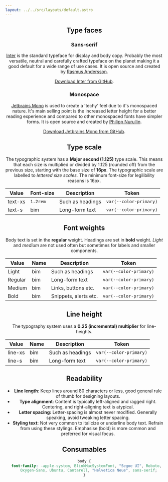 ```yaml
---
layout: ../../src/layouts/default.astro
---
```




<Header
  label="Core"
  title="Typography"
  description="Creating clear hierarchy and legibile content. The typographic system prioritises legilibity over personality."
/>

<section class="stack">

## Type faces

### Sans-serif

[Inter](https://rsms.me/inter/) is the standard typeface for display and body copy. Probably the most versatile, neutral and carefully crafted typeface on the planet making it a good default for a wide range of use cases. It is open source and created by [Rasmus Andersson](https://rsms.me/about/).

[Download Inter from GitHub](https://github.com/rsms/inter).

<Sans />

### Monospace

[Jetbrains Mono](https://www.jetbrains.com/lp/mono/) is used to create a 'techy' feel due to it's monospaced nature. It's main selling point is the increased letter height for a better reading experience and compared to other monospaced fonts have simpler forms. It is open source and created by [Philipp Nurullin](https://www.behance.net/funurullinfe3c).

[Download Jetbrains Mono from GitHub](https://github.com/rsms/inter).

<Mono />

## Type scale

The typographic system has a **Major second (1.125)** type scale. This means that each size is multiplied or divided by 1.125 (rounded off) from the previous size, starting with the base size of **16px**. The typographic scale are labelled to _lettered size scales._ The minimum font-size for legilibility reasons is 16px.

<Scale />

| Value   | Font-size | Description      | Token                  |
| ------- | --------- | ---------------- | ---------------------- |
| text-xs | `1.2rem`  | Such as headings | `var(--color-primary)` |
| text-s  | bim       | Long-form text   | `var(--color-primary)` |

## Font weights

Body text is set in the **regular** weight. Headings are set in **bold** weight. _Light_ and _medium_ are not used often but sometimes for labels and smaller components.

<Weights />

| Value   | Name | Description           | Token                  |
| ------- | ---- | --------------------- | ---------------------- |
| Light   | bim  | Such as headings      | `var(--color-primary)` |
| Regular | bim  | Long-form text        | `var(--color-primary)` |
| Medium  | bim  | Links, buttons etc.   | `var(--color-primary)` |
| Bold    | bim  | Snippets, alerts etc. | `var(--color-primary)` |

## Line height

The typography system uses a **0.25 (incremental) multiplier** for line-heights.

<Line />

| Value   | Name | Description      | Token                  |
| ------- | ---- | ---------------- | ---------------------- |
| line-xs | bim  | Such as headings | `var(--color-primary)` |
| line-s  | bim  | Long-form text   | `var(--color-primary)` |

## Readability

- **Line length**: Keep lines around 80 characters or less, good general rule of thumb for designing layouts.
- **Type alignment**: Content is typically left-aligned and ragged right. Centering, and right-aligning text is atypical.
- **Letter spacing:** Letter-spacing is almost never modified. Generally speaking, avoid tweaking letter spacing.
- **Styling text:** Not very common to italicize or underline body text. Refrain from using these stylings. Emphasise (bold) is more common and preferred for visual focus.

## Consumables

```css
body {
  font-family: -apple-system, BlinkMacSystemFont, "Segoe UI", Roboto,
    Oxygen-Sans, Ubuntu, Cantarell, "Helvetica Neue", sans-serif;
}
```

</section>
